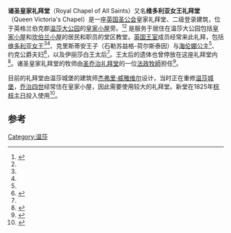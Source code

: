 {{NoteTA
|G1=PoliticiansUK
|G2=UK Places
|G3=People
|G4=Country
}}
{{Infobox church
|name=诸圣皇家礼拜堂
|dedication=诸圣|image=Royal Chapel of All Saints, Windsor Great Park.jpg
|denomination=[[英国圣公会|英国圣公会]]
|deanery=温莎
|province=无
|website=[http://www.stgeorges-windsor.org/ www.stgeorges-windsor.org]
}}
'''诸圣皇家礼拜堂'''（Royal Chapel of All Saints）又名'''维多利亚女王礼拜堂'''（Queen Victoria's Chapel）是一座[[英国圣公会|英国圣公会]]皇家礼拜堂、二级登录建筑，位于英格兰伯克郡[[温莎大公园|温莎大公园]]的[[皇家小屋|皇家小屋]]旁。<ref name='EngHet'>{{cite web|title=Queen Victoria's Chapel|url=http://list.english-heritage.org.uk/resultsingle.aspx?uid=1323668|work=English Heritage list|publisher=[[English_Heritage|English Heritage]]|accessdate=2013-12-06|archive-url=https://web.archive.org/web/20131223015936/http://list.english-heritage.org.uk/resultsingle.aspx?uid=1323668|archive-date=2013-12-23|dead-url=yes}}</ref><ref name="Roberts1997"/> 是服务于居住在温莎大公园包括[[皇家小屋|皇家小屋]]和[[坎伯兰小屋|坎伯兰小屋]]的居民和职员的堂区教堂。[[英国王室|英国王室]]成员经常来此礼拜，包括[[维多利亚女王|维多利亚女王]]<ref name="Roberts1997"/><ref name='SG'/>、克里斯蒂安王子（石勒苏益格-荷尔斯泰因）与[[海伦娜公主_(英国)|海伦娜公主]]<ref name="Roberts1997"/>、约克公爵夫妇<ref name="Teleg">{{Cite web|publisher=The Daily Telegraph|url=http://www.telegraph.co.uk/news/uknews/1389473/Princes-return-to-a-family-in-grief.html|title=Princes return to a family in grief|author=Caroline Davies|accessdate=2013-12-06|archive-date=2014-01-09|archive-url=https://web.archive.org/web/20140109115557/http://www.telegraph.co.uk/news/uknews/1389473/Princes-return-to-a-family-in-grief.html|dead-url=no}}</ref>，以及伊丽莎白王太后<ref name="Teleg"/>。王太后的遗体也曾停放在这座礼拜堂内<ref name="Guard">{{Cite web|publisher=The Guardian|url=https://www.theguardian.com/uk/2002/apr/01/queenmother.monarchy5|title=Gun salutes honour Queen Mother|accessdate=2013-12-06|archive-date=2013-12-12|archive-url=https://web.archive.org/web/20131212002401/http://www.theguardian.com/uk/2002/apr/01/queenmother.monarchy5|dead-url=no}}</ref>。诸圣皇家礼拜堂的牧师由[[圣乔治礼拜堂|圣乔治礼拜堂]]的一位[[法政牧師|法政牧師]]担任<ref name='SG'>{{cite web|title=College of St. George|url=http://www.stgeorges-windsor.org/about-st-georges/royal-connection/worship.html|work=St. George's College|publisher=College of St. George - Worship|accessdate=2013-12-06|deadurl=yes|archiveurl=https://web.archive.org/web/20131211175614/http://www.stgeorges-windsor.org/about-st-georges/royal-connection/worship.html|archivedate=2013-12-11}}</ref>。

目前的礼拜堂由温莎城堡的建筑师[[杰弗里·威雅维尔|杰弗里·威雅维尔]]设计，当时正在重修[[温莎城堡|温莎城堡]]，[[乔治四世|乔治四世]]经常住在皇家小屋，因此需要使用较大的礼拜堂。新堂在1825年[[棕枝主日|棕枝主日]]投入使用<ref name="Roberts1997">{{cite book|author=Jane Roberts|title=Royal Landscape: The Gardens and Parks of Windsor|url=https://books.google.com/books?id=GYoMNbYfsQ4C&pg=PA347|year=1997|publisher=Yale University Press|isbn=978-0-300-07079-8|pages=347–|access-date=2017-02-11|archive-date=2014-01-04|archive-url=https://web.archive.org/web/20140104142129/http://books.google.com/books?id=GYoMNbYfsQ4C&pg=PA347|dead-url=no}}</ref>。

==参考==
{{Reflist}}
{{Coord|51|26|23.22|N|0|36|17.47|W|scale:1563_region:GB|display=title}}
[[Category:温莎|Category:温莎]]